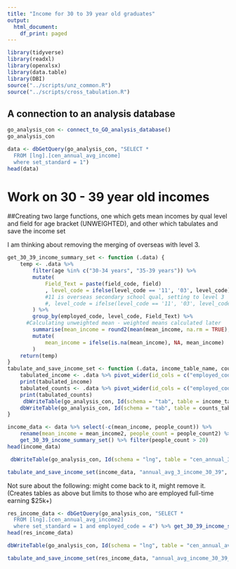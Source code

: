 ```yaml
---
title: "Income for 30 to 39 year old graduates"
output:
  html_document:
    df_print: paged
---
```



```r
library(tidyverse)
library(readxl)
library(openxlsx)
library(data.table)
library(DBI)
source("../scripts/unz_common.R")
source("../scripts/cross_tabulation.R")
```

## A connection to an analysis database
```r
go_analysis_con <- connect_to_GO_analysis_database()
go_analysis_con
```

```r
data <- dbGetQuery(go_analysis_con, "SELECT *
  FROM [lng].[cen_annual_avg_income]
  where set_standard = 1")
head(data)
```


# Work on 30 - 39 year old incomes
##Creating two large functions, one which gets mean incomes by qual level and field for age bracket (UNWEIGHTED), and other which tabulates and save the income set

I am thinking about removing the merging of overseas with level 3.
```r
get_30_39_income_summary_set <- function (.data) {
    temp <- .data %>% 
        filter(age %in% c("30-34 years", "35-39 years")) %>%
        mutate(
            Field_Text = paste(field_code, field)
            , level_code = ifelse(level_code == '11', '03', level_code) 
            #11 is overseas secondary school qual, setting to level 3
            #, level_code = ifelse(level_code == '11', '03', level_code)
        ) %>% 
        group_by(employed_code, level_code, Field_Text) %>%
      #Calculating unweighted mean - weighted means calculated later
        summarise(mean_income = round2(mean(mean_income, na.rm = TRUE), -2), people_count = sum(people_count, na.rm = TRUE)) %>%
        mutate(
            mean_income = ifelse(is.na(mean_income), NA, mean_income)
        )
    return(temp)
}
tabulate_and_save_income_set <- function (.data, income_table_name, counts_table_name) {
    tabulated_income <- .data %>% pivot_wider(id_cols = c("employed_code", "level_code", "Field_Text"), names_from = level_code,names_prefix = "lvl ", values_from = "mean_income")
    print(tabulated_income)
    tabulated_counts <- .data %>% pivot_wider(id_cols = c("employed_code", "level_code", "Field_Text"), names_from = level_code,names_prefix = "lvl ", values_from = "people_count")
    print(tabulated_counts)
     dbWriteTable(go_analysis_con, Id(schema = "tab", table = income_table_name), tabulated_income, overwrite = TRUE)
    dbWriteTable(go_analysis_con, Id(schema = "tab", table = counts_table_name), tabulated_counts, overwrite = TRUE)
}
```


```r
income_data <- data %>% select(-c(mean_income, people_count)) %>% 
    rename(mean_income = mean_income2, people_count = people_count2) %>% filter(people_count > 3) %>% #Filtering here and in following line to remove very low, unpredictable observations
    get_30_39_income_summary_set() %>% filter(people_count > 20)
head(income_data)
```


```r
 dbWriteTable(go_analysis_con, Id(schema = "lng", table = "cen_annual_3_avg_income_30_39"), income_data, overwrite = TRUE)
```

```r
tabulate_and_save_income_set(income_data, "annual_avg_3_income_30_39", "annual_avg_3_income_30_39_people_counts")
```


Not sure about the following: might come back to it, might remove it.
(Creates tables as above but limits to those who are employed full-time earning $25k+)
```r
res_income_data <- dbGetQuery(go_analysis_con, "SELECT *
  FROM [lng].[cen_annual_avg_income2]
  where set_standard = 1 and employed_code = 4") %>% get_30_39_income_summary_set()
head(res_income_data)
```

```r
dbWriteTable(go_analysis_con, Id(schema = "lng", table = "cen_annual_avg_income_30_39_res"), res_income_data, overwrite = TRUE)
```

```r
tabulate_and_save_income_set(res_income_data, "annual_avg_income_30_39_res", "annual_avg_income_30_39_res_people_counts")
```
